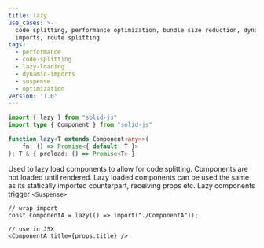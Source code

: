 ```yaml
---
title: lazy
use_cases: >-
  code splitting, performance optimization, bundle size reduction, dynamic
  imports, route splitting
tags:
  - performance
  - code-splitting
  - lazy-loading
  - dynamic-imports
  - suspense
  - optimization
version: '1.0'
---
```


```ts
import { lazy } from "solid-js"
import type { Component } from "solid-js"

function lazy<T extends Component<any>>(
	fn: () => Promise<{ default: T }>
): T & { preload: () => Promise<T> }
```

Used to lazy load components to allow for code splitting. 
Components are not loaded until rendered. 
Lazy loaded components can be used the same as its statically imported counterpart, receiving props etc. 
Lazy components trigger `<Suspense>`

```tsx
// wrap import
const ComponentA = lazy(() => import("./ComponentA"));

// use in JSX
<ComponentA title={props.title} />
```
